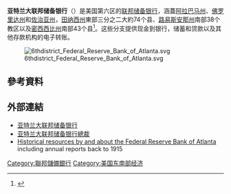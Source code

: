 '''亚特兰大联邦储备银行'''（{{lang-en|'''Federal Reserve Bank of Atlanta'''}}）是美国第六区的[[联邦储备银行|联邦储备银行]]，涵蓋[[阿拉巴马州|阿拉巴马州]]、[[佛罗里达州|佛罗里达州]]和[[佐治亚州|佐治亚州]]，[[田纳西州|田纳西州]]東部三分之二大約74个县、[[路易斯安那州|路易斯安那州]]南部38个教区以及[[密西西比州|密西西比州]]南部43个县<ref name = "b">{{cite web|url=http://www.federalreserve.gov/aboutthefed/bios/banks/pres06.htm|title=Federal Reserve Bank Presidents:Dennis P. Lockhart|date=January 28, 2009|publisher=Board of Governors of the Federal Reserve System|accessdate=2009-02-19|archive-date=2017-02-16|archive-url=https://web.archive.org/web/20170216103334/https://www.federalreserve.gov/aboutthefed/bios/banks/pres06.htm|dead-url=no}}</ref>。这些分支提供现金到银行，储蓄和贷款以及其他存款机构的电子转账。

[[File:6thdistrict_Federal_Reserve_Bank_of_Atlanta.svg|thumb]]

==參考資料==
{{Reflist}}

== 外部連結 ==
* [http://www.frbatlanta.org/ 亚特兰大联邦储备银行]{{Wayback|url=http://www.frbatlanta.org/ |date=20140522101837 }}
* [http://www.federalreserve.gov/aboutthefed/bios/banks/pres06.htm 亚特兰大联邦储备银行總裁]{{Wayback|url=http://www.federalreserve.gov/aboutthefed/bios/banks/pres06.htm |date=20170216103334 }}
* [http://fraser.stlouisfed.org/topics/?tid=38 Historical resources by and about the Federal Reserve Bank of Atlanta]{{Wayback|url=http://fraser.stlouisfed.org/topics/?tid=38 |date=20140520221024 }} including annual reports back to 1915

{{coord|33|46|57|N|84|23|7|W|display=title|name=亚特兰大联邦储备银行
}}
{{銀行小作品}}

[[Category:聯邦儲備銀行|Category:聯邦儲備銀行]]
[[Category:美国东南部经济|Category:美国东南部经济]]